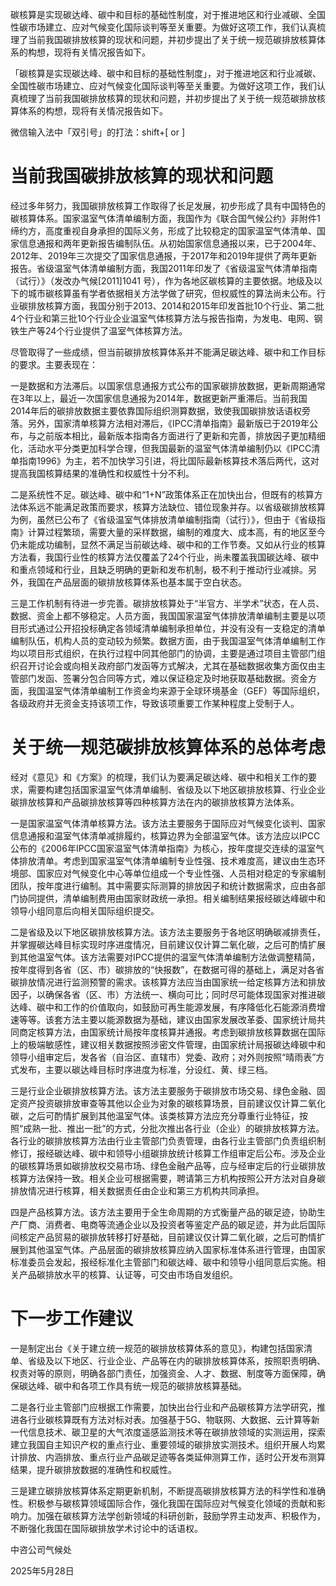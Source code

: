 




碳核算是实现碳达峰、碳中和目标的基础性制度，对于推进地区和行业减碳、全国性碳市场建立、应对气候变化国际谈判等至关重要。为做好这项工作，我们认真梳理了当前我国碳排放核算的现状和问题，并初步提出了关于统一规范碳排放核算体系的构想，现将有关情况报告如下。

「碳核算是实现碳达峰、碳中和目标的基础性制度」，对于推进地区和行业减碳、全国性碳市场建立、应对气候变化国际谈判等至关重要。为做好这项工作，我们认真梳理了当前我国碳排放核算的现状和问题，并初步提出了关于统一规范碳排放核算体系的构想，现将有关情况报告如下。

微信输入法中「双引号」的打法：shift+[ or ]

# 当前我国碳排放核算的现状和问题

经过多年努力，我国碳排放核算工作取得了长足发展，初步形成了具有中国特色的碳核算体系。[国家温室气体清单编制方面，]{.heiti}我国作为《联合国气候公约》非附件1缔约方，高度重视自身承担的国际义务，形成了比较稳定的国家温室气体清单、国家信息通报和两年更新报告编制队伍。从初始国家信息通报以来，已于2004年、2012年、2019年三次提交了国家信息通报，于2017年和2019年提供了两年更新报告。[省级温室气体清单编制方面]{.kaiti}，我国2011年印发了《省级温室气体清单指南（试行）》（发改办气候[2011]1041 号），作为各地区碳核算的主要依据。地级及以下的城市碳核算虽有学者依据相关方法学做了研究，但权威性的算法尚未公布。[行业碳排放核算方面]{.kaiti}，我国分别于2013、2014和2015年印发首批10个行业、第二批4个行业和第三批10个行业企业温室气体核算方法与报告指南，为发电、电网、钢铁生产等24个行业提供了温室气体核算方法。

尽管取得了一些成绩，但当前碳排放核算体系并不能满足碳达峰、碳中和工作目标的要求。主要表现在：

[一是数据和方法滞后]{.kaiti}。以国家信息通报方式公布的国家碳排放数据，更新周期通常在3年以上，最近一次国家信息通报为2014年，数据更新严重滞后。当前我国2014年后的碳排放数据主要依靠国际组织测算数据，致使我国碳排放话语权旁落。另外，国家清单核算方法相对滞后，《IPCC清单指南》最新版已于2019年公布，与之前版本相比，最新版本指南各方面进行了更新和完善，排放因子更加精细化，活动水平分类更加科学合理，但我国最新的温室气体清单编制仍以《IPCC清单指南1996》为主，若不加快学习引进，将比国际最新核算技术落后两代，这对提高我国核算结果的准确性和权威性十分不利。

[二是系统性不足]{.kaiti}。碳达峰、碳中和“1+N”政策体系正在加快出台，但既有的核算方法体系远不能满足政策而要求，核算方法缺位、错位现象并存。以省级碳排放核算为例，虽然已公布了《省级温室气体排放清单编制指南（试行）》，但由于《省级指南》计算过程繁琐，需要大量的采样数据，编制的难度大、成本高，有的地区至今仍未能成功编制，显然不满足当前碳达峰、碳中和的工作节奏。又如从行业的核算方法看，我国行业性的核算方法仅覆盖了24个行业，尚未覆盖我国碳达峰、碳中和重点领域和行业，且缺乏明确的更新和发布机制，极不利于推动行业减排。另外，我国在产品层面的碳排放核算体系也基本属于空白状态。

[三是工作机制有待进一步完善]{.kaiti}。碳排放核算处于“半官方、半学术”状态，在人员、数据、资金上都不够稳定。人员方面，我国国家温室气体排放清单编制主要是以项目形式通过公开招投标确定各领域清单编制承担单位，并没有没有一支稳定的清单编制队伍，机构人员的变动较为频繁。数据方面，由于我国温室气体清单编制工作均以项目形式组织，在执行过程中同其他部门的协调，主要是通过项目主管部门组织召开讨论会或向相关政府部门发函等方式解决，尤其在基础数据收集方面仅由主管部门发函、签署分包合同等方式，难以保证稳定及时地获取基础数据。资金方面，我国温室气体清单编制工作资金均来源于全球环境基金（GEF）等国际组织，各级政府并无资金支持该项工作，导致该项重要工作某种程度上受制于人。

# 关于统一规范碳排放核算体系的总体考虑

经对《意见》和《方案》的梳理，我们认为要满足碳达峰、碳中和相关工作的要求，需要构建包括国家温室气体清单编制、省级及以下地区碳排放核算、行业企业碳排放核算和产品碳排放核算等四种核算方法在内的碳排放核算方法体系。

[一是国家温室气体清单核算方法]{.kaiti}。该方法主要服务于国际应对气候变化谈判、国家信息通报和温室气体清单减排履约，核算边界为全部温室气体。该方法应以IPCC公布的《2006年IPCC国家温室气体清单指南》为核心，按年度提交连续的温室气体排放清单。考虑到国家温室气体清单编制专业性强、技术难度高，建议由生态环境部、国家应对气候变化中心等单位组成一个专业性强、人员相对稳定的专家编制团队，按年度进行编制。其中需要实际测算的排放因子和统计数据需求，应由各部门协同提供，清单编制费用由国家财政统一承担。相关编制结果报经碳达峰碳中和领导小组同意后向相关国际组织提交。

[二是省级及以下地区碳排放核算方法]{.kaiti}。该方法主要服务于各地区明确碳减排责任，并掌握碳达峰目标实现时序进度情况，目前建议仅计算二氧化碳，之后可酌情扩展到其他温室气体。该方法需要对IPCC提供的温室气体清单编制方法做调整精简，按年度得到各省（区、市）碳排放的“快报数”，在数据可得的基础上，满足对各省碳排放情况进行监测预警的需求。该核算方法应当由国家统一给定核算方法和排放因子，以确保各省（区、市）方法统一、横向可比；同时尽可能体现国家对推进碳达峰、碳中和工作的价值取向，如鼓励可再生能源发展，有序降低化石能源消费增速等等。该套方法主要以能源数据为基础，建议由国家发展改革委、国家统计局共同商定核算方法，由国家统计局按年度核算并通报。考虑到碳排放核算数据在国际上的极端敏感性，建议相关数据按照涉密文件管理，由国家统计局报碳达峰碳中和领导小组审定后，发各省（自治区、直辖市）党委、政府；对外则按照“晴雨表”方式发布，主要以碳达峰目标时序进度为标准，分设红、黄、绿三档。 

[三是行业企业碳排放核算方法]{.kaiti}。该方法主要服务于碳排放市场交易、绿色金融、固定资产投资碳排放审查等其他以企业为对象的碳核算场景，目前建议仅计算二氧化碳，之后可酌情扩展到其他温室气体。该类核算方法应充分尊重行业特征，按照“成熟一批、推出一批”的方式，分批次推出各行业（企业）的碳排放核算方法。各行业的碳排放核算方法由行业主管部门负责管理，由各行业主管部门负责组织制修订，报经碳达峰、碳中和领导小组碳排放统计核算工作组审定后公布。涉及企业的碳核算场景如碳排放权交易市场、绿色金融产品等，应与经审定后的行业碳排放核算方法保持一致。相关企业可根据需要，聘请第三方机构按照公开方法对自身碳排放情况进行核算，相关数据责任由企业和第三方机构共同承担。

[四是产品核算方法]{.kaiti}。该方法主要用于全生命周期的方式衡量产品的碳足迹，协助生产厂商、消费者、电商等流通企业以及投资者等鉴定产品的碳足迹，并为此后国际间核定产品贸易的碳排放转移打好基础，目前建议仅计算二氧化碳，之后可酌情扩展到其他温室气体。产品层面的碳排放核算应纳入国家标准体系进行管理，由国家标准委员会发起，报经标准化主管部门和碳达峰、碳中和领导小组同意后实施。相关产品碳排放水平的核算、认证等，可交由市场自发组织。

# 下一步工作建议

一是制定出台《关于建立统一规范的碳排放核算体系的意见》，构建包括国家清单、省级及以下地区、行业企业、产品等在内的碳排放核算体系，按照职责明确、权责对等的原则，明确各部门责任，加强资金、人才、数据、制度等方面保障，确保碳达峰、碳中和各项工作具有统一规范的碳排放核算基础。

二是各行业主管部门应根据工作需要，加快出台行业和产品碳核算方法学研究，推进各行业碳核算既有方法对标对表。加强基于5G、物联网、大数据、云计算等新一代信息技术、碳卫星的大气浓度遥感监测技术等在碳排放领域的实测运用，探索建立我国自主知识产权的重点行业、重要领域的碳排放实测技术。组织开展人均累计排放、内涵排放、重点行业产品碳足迹等各类延伸测算工作，适时公开发布测算结果，提升碳排放数据的准确性和权威性。

三是建立碳排放核算体系定期更新机制，不断提高碳排放核算方法的科学性和准确性。积极参与碳核算领域国际合作，强化我国在国际应对气候变化领域的贡献和影响力。加强在碳核算方法学创新领域的科研创新，鼓励学界主动发声、积极作为，不断强化我国在国际碳排放学术讨论中的话语权。


::: {.right}
中咨公司气候处

2025年5月28日
:::

